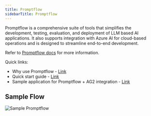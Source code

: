 ```yaml
---
title: Promptflow
sidebarTitle: Promptflow
---
```


Promptflow is a comprehensive suite of tools that simplifies the development, testing, evaluation, and deployment of LLM based AI applications. It also supports integration with Azure AI for cloud-based operations and is designed to streamline end-to-end development.

Refer to [Promptflow docs](https://microsoft.github.io/promptflow/) for more information.

Quick links:

- Why use Promptflow - [Link](https://learn.microsoft.com/en-us/azure/machine-learning/prompt-flow/overview-what-is-prompt-flow)
- Quick start guide - [Link](https://microsoft.github.io/promptflow/how-to-guides/quick-start.html)
- Sample application for Promptflow + AG2 integration - [Link](https://github.com/ag2ai/build-with-ag2/tree/main/samples/apps/promptflow-autogen)

## Sample Flow

![Sample Promptflow](./img/ecosystem-promptflow.png)
